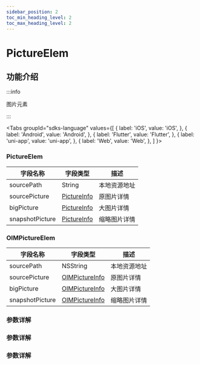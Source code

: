 ```yaml
---
sidebar_position: 2
toc_min_heading_level: 2
toc_max_heading_level: 2
---
```


# PictureElem

## 功能介绍

:::info

图片元素

:::

<Tabs
groupId="sdks-language"
values={[
{ label: 'iOS', value: 'iOS', },
{ label: 'Android', value: 'Android', },
{ label: 'Flutter', value: 'Flutter', },
{ label: 'uni-app', value: 'uni-app', },
{ label: 'Web', value: 'Web', },
]
}>

<TabItem value="Flutter">

### PictureElem

| 字段名称        | 字段类型                                               | 描述         |
| --------------- | ------------------------------------------------------ | ------------ |
| sourcePath      | String                                                 | 本地资源地址 |
| sourcePicture   | [PictureInfo](docs/sdks/Class/Message/PictureInfo.mdx) | 原图片详情   |
| bigPicture      | [PictureInfo](docs/sdks/Class/Message/PictureInfo.mdx) | 大图片详情   |
| snapshotPicture | [PictureInfo](docs/sdks/Class/Message/PictureInfo.mdx) | 缩略图片详情 |

</TabItem>

<TabItem value="iOS">

### OIMPictureElem

| 字段名称        | 字段类型                                                  | 描述         |
| --------------- | --------------------------------------------------------- | ------------ |
| sourcePath      | NSString                                                  | 本地资源地址 |
| sourcePicture   | [OIMPictureInfo](docs/sdks/Class/Message/PictureInfo.mdx) | 原图片详情   |
| bigPicture      | [OIMPictureInfo](docs/sdks/Class/Message/PictureInfo.mdx) | 大图片详情   |
| snapshotPicture | [OIMPictureInfo](docs/sdks/Class/Message/PictureInfo.mdx) | 缩略图片详情 |

</TabItem>

<TabItem value="Android">

### 参数详解

</TabItem>

<TabItem value="Web">

### 参数详解

</TabItem>

<TabItem value="uni-app">

### 参数详解

</TabItem>

</Tabs>
